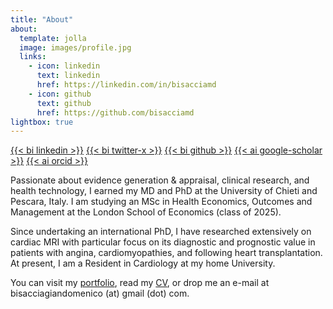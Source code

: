 ```yaml
---
title: "About"
about:
  template: jolla
  image: images/profile.jpg
  links:
    - icon: linkedin
      text: linkedin
      href: https://linkedin.com/in/bisacciamd
    - icon: github
      text: github
      href: https://github.com/bisacciamd
lightbox: true
---
```

[{{< bi linkedin >}}](https://linkedin.com/in/bisacciamd)   [{{< bi twitter-x >}}](https://x.com/bisacciamd)   [{{< bi github >}}](https://github.com/bisacciamd)   [{{< ai google-scholar >}}](https://scholar.google.com/citations?user=Apav_NgAAAAJ)   [{{< ai orcid >}}](https://orcid.org/0000-0003-4606-3093)


Passionate about evidence generation & appraisal, clinical research, and health technology, I earned my MD and PhD at the University of Chieti and Pescara, Italy. I am studying an MSc in Health Economics, Outcomes and Management at the London School of Economics (class of 2025). 

Since undertaking an international PhD, I have researched extensively on cardiac MRI with particular focus on its diagnostic and prognostic value in patients with angina, cardiomyopathies, and following heart transplantation. At present, I am a Resident in Cardiology at my home University.

You can visit my [portfolio](portfolio.qmd), read my [CV](https://cv.bisacciamd.com/), or drop me an e-mail at bisacciagiandomenico (at) gmail (dot) com.